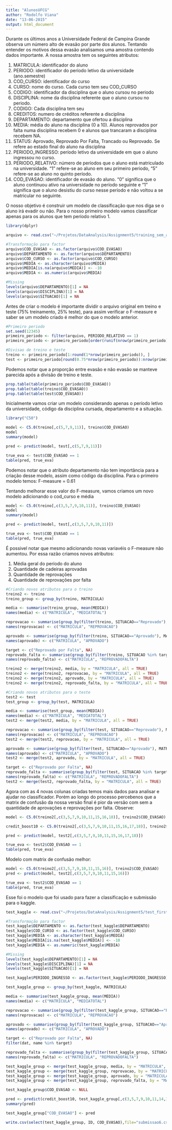 ```yaml
---
title: "AlunosUFCG"
author: "Rodolfo Viana"
date: "13-06-2015"
output: html_document
---
```


Durante os últimos anos a Universidade Federal de Campina Grande observa um número alto de evasão por parte dos alunos. Tentando entender os motivos dessa evasão analisamos uma amostra contendo dados importante. A nossa amostra tem os seguintes atributos:

1. MATRICULA: identificador do aluno
2. PERIODO: identificador do período letivo da universidade (ano.semestre)
3. COD_CURSO: identificador do curso
4. CURSO: nome do curso. Cada curso tem seu COD_CURSO
5. CODIGO: identificador da disciplina que o aluno cursou no periodo
6. DISCIPLINA: nome da disciplina referente que o aluno cursou no periodo.  
7. CODIGO: Cada disciplina tem seu
8. CREDITOS: numero de créditos referente a disciplina
9. DEPARTAMENTO: departamento que ofertou a disciplina
10. MEDIA: média do aluno na disciplina (0 a 10). Alunos reprovados por falta numa disciplina recebem 0 e alunos que trancaram a disciplina recebem NA.
11. STATUS: Aprovado, Reprovado Por Falta, Trancado ou Reprovado. Se refere ao estado final do aluno na disciplina
12. PERIODO_INGRESSO: período letivo da universidade em que o aluno ingressou no curso.
13. PERIODO_RELATIVO: número de períodos que o aluno está matriculado na universidade. "1" refere-se ao aluno em seu primeiro periodo, "5" refere-se ao aluno no quinto período.
14. COD_EVASAO: identificador de evasão do aluno. "0" significa que o aluno continuou ativo na universidade no período seguinte e "1" significa que o aluno desistiu do curso nesse período e não voltou a se matricular no seguinte. 

O nosso objetivo é construir um modelo de classificação que nos diga se o aluno irá evadir ou não. Para o nosso primeiro modelo vamos classificar apenas para os alunos que tem período relativo 1. 

```r
library(dplyr)

arquivo <- read.csv("~/Projetos/DataAnalysis/Assignment5/training_sem_acento.csv")

#Transformação para factor
arquivo$COD_EVASAO <- as.factor(arquivo$COD_EVASAO)
arquivo$DEPARTAMENTO <- as.factor(arquivo$DEPARTAMENTO)
arquivo$COD_CURSO <- as.factor(arquivo$COD_CURSO)
arquivo$MEDIA <- as.character(arquivo$MEDIA)
arquivo$MEDIA[is.na(arquivo$MEDIA)] <- -10
arquivo$MEDIA <- as.numeric(arquivo$MEDIA)

#Missing
levels(arquivo$DEPARTAMENTO)[1] = NA
levels(arquivo$DISCIPLINA)[1] = NA
levels(arquivo$SITUACAO)[1] = NA
```

Antes de criar o modelo é importante dividir o arquivo original em treino e teste (75% treinamento, 25% teste), para assim verificar o F-measure e saber se um modelo criado é melhor do que o modelo anterior. 

```r
#Primeiro periodo
set.seed(12345)
primeiro_periodo <- filter(arquivo, PERIODO_RELATIVO == 1)
primeiro_periodo <- primeiro_periodo[order(runif(nrow(primeiro_periodo))), ]

#Divisao de treino e teste
treino <- primeiro_periodo[1:round(1*nrow(primeiro_periodo)), ]
test <- primeiro_periodo[round(0.75*nrow(primeiro_periodo)):nrow(primeiro_periodo), ]
```

Podemos notar que a proporção entre evasão e não evasão se manteve parecida após a divisão de treino e teste. 

```r
prop.table(table(primeiro_periodo$COD_EVASAO))
prop.table(table(treino$COD_EVASAO))
prop.table(table(test$COD_EVASAO))
```

Inicialmente vamos criar um modelo considerando apenas o período letivo da universidade, código da disciplina cursada, departamento e a situação. 

```r
library("C50")

model <- C5.0(treino[,c(5,7,9,11)], treino$COD_EVASAO)
model
summary(model)

pred <- predict(model, test[,c(5,7,9,11)])

true_eva <- test$COD_EVASAO == 1
table(pred, true_eva)
```

Podemos notar que o atributo departamento não tem importância para a criação desse modelo, assim como código da disciplina. Para o primeiro modelo temos: 
F-measure = 0.61

Tentando melhorar esse valor do F-measure, vamos criamos um novo modelo adicionando o cod_curso e média 

```r
model <- C5.0(treino[,c(3,5,7,9,10,11)], treino$COD_EVASAO)
model
summary(model)

pred <- predict(model, test[,c(3,5,7,9,10,11)])

true_eva <- test$COD_EVASAO == 1
table(pred, true_eva)
```

É possivel notar que mesmo adicionando novas variavéis o F-measure não aumentou. 
Por essa razão criamos novos atributos: 

1. Média geral do período do aluno
2. Quantidade de cadeiras aprovadas
3. Quantidade de reprovações
4. Quantidade de reprovações por falta

```r
#Criando novos atributos para o treino
treino2 <- treino 
treino_group <- group_by(treino, MATRICULA)

media <- summarise(treino_group, mean(MEDIA))
names(media) <- c("MATRICULA", "MEDIATOTAL")

reprovacao <- summarise(group_by(filter(treino, SITUACAO=="Reprovado"), MATRICULA), n())
names(reprovacao) <- c("MATRICULA", "REPROVACAO")

aprovado <- summarise(group_by(filter(treino, SITUACAO=="Aprovado"), MATRICULA), n())
names(aprovado) <- c("MATRICULA", "APROVADO")

target <- c("Reprovado por Falta", NA)
reprovado_falta <- summarise(group_by(filter(treino, SITUACAO %in% target), MATRICULA), n())
names(reprovado_falta) <- c("MATRICULA", "REPROVADOFALTA")

treino2 <- merge(treino2, media, by = "MATRICULA", all = TRUE)
treino2 <- merge(treino2, reprovacao, by = "MATRICULA", all = TRUE)
treino2 <- merge(treino2, aprovado, by = "MATRICULA", all = TRUE)
treino2 <- merge(treino2, reprovado_falta, by = "MATRICULA", all = TRUE)

#Criando novos atributos para o teste
test2 <- test 
test_group <- group_by(test, MATRICULA)

media <- summarise(test_group, mean(MEDIA))
names(media) <- c("MATRICULA", "MEDIATOTAL")
test2 <- merge(test2, media, by = "MATRICULA", all = TRUE)

reprovacao <- summarise(group_by(filter(test, SITUACAO=="Reprovado"), MATRICULA), n())
names(reprovacao) <- c("MATRICULA", "REPROVACAO")
test2 <- merge(test2, reprovacao, by = "MATRICULA", all = TRUE)

aprovado <- summarise(group_by(filter(test, SITUACAO=="Aprovado"), MATRICULA), n())
names(aprovado) <- c("MATRICULA", "APROVADO")
test2 <- merge(test2, aprovado, by = "MATRICULA", all = TRUE)

target <- c("Reprovado por Falta", NA)
reprovado_falta <- summarise(group_by(filter(test, SITUACAO %in% target), MATRICULA), n())
names(reprovado_falta) <- c("MATRICULA", "REPROVADOFALTA")
test2 <- merge(test2, reprovado_falta, by = "MATRICULA", all = TRUE)
```

Agora com as 4 novas colunas criadas temos mais dados para analisar e ajudar no classificador. Porém ao longo do processo percebenos que a matrix de confusão da nossa versão final é pior da versão com sem a quantidade de aprovações e reprovações por falta. Observe:

```r
model <- C5.0(treino2[,c(3,5,7,9,10,11,15,16,18)], treino2$COD_EVASAO)

credit_boost10 <- C5.0(treino2[,c(3,5,7,9,10,11,15,16,17,18)], treino2$COD_EVASAO,trials = 15)

pred <- predict(model, test2[,c(3,5,7,9,10,11,15,16,17,18)])

true_eva <- test2$COD_EVASAO == 1
table(pred, true_eva)
```

Modelo com matrix de confusão melhor:

```r
model <- C5.0(treino2[,c(3,5,7,9,10,11,15,16)], treino2$COD_EVASAO)
pred <- predict(model, test2[,c(3,5,7,9,10,11,15,16)])

true_eva <- test2$COD_EVASAO == 1
table(pred, true_eva)
```

Esse foi o modelo que foi usado para fazer a classificação e submissão para o kaggle. 

```r
test_kaggle <- read.csv("~/Projetos/DataAnalysis/Assignment5/test_first_round_kaggle_sem_acento.csv")

#Transformação para factor
test_kaggle$DEPARTAMENTO <- as.factor(test_kaggle$DEPARTAMENTO)
test_kaggle$COD_CURSO <- as.factor(test_kaggle$COD_CURSO)
test_kaggle$MEDIA <- as.character(test_kaggle$MEDIA)
test_kaggle$MEDIA[is.na(test_kaggle$MEDIA)] <- -10
test_kaggle$MEDIA <- as.numeric(test_kaggle$MEDIA)

#Missing
levels(test_kaggle$DEPARTAMENTO)[1] = NA
levels(test_kaggle$DISCIPLINA)[1] = NA
levels(test_kaggle$SITUACAO)[1] = NA

test_kaggle$PERIODO_INGRESSO <- as.factor(test_kaggle$PERIODO_INGRESSO)

test_kaggle_group <- group_by(test_kaggle, MATRICULA)

media <- summarise(test_kaggle_group, mean(MEDIA))
names(media) <- c("MATRICULA", "MEDIATOTAL")

reprovacao <- summarise(group_by(filter(test_kaggle_group, SITUACAO=="Reprovado"), MATRICULA), n())
names(reprovacao) <- c("MATRICULA", "REPROVACAO")

aprovado <- summarise(group_by(filter(test_kaggle_group, SITUACAO=="Aprovado"), MATRICULA), n())
names(aprovado) <- c("MATRICULA", "APROVADO")

target <- c("Reprovado por Falta", NA)
filter(dat, name %in% target)

reprovado_falta <- summarise(group_by(filter(test_kaggle_group, SITUACAO %in% target), MATRICULA), n())
names(reprovado_falta) <- c("MATRICULA", "REPROVADOFALTA")

test_kaggle_group <- merge(test_kaggle_group, media, by = "MATRICULA", all = TRUE)
test_kaggle_group <- merge(test_kaggle_group, reprovacao, by = "MATRICULA", all = TRUE)
test_kaggle_group <- merge(test_kaggle_group, aprovado, by = "MATRICULA", all = TRUE)
test_kaggle_group <- merge(test_kaggle_group, reprovado_falta, by = "MATRICULA", all = TRUE)

test_kaggle_group$COD_EVASAO <- NULL

pred <- predict(credit_boost10, test_kaggle_group[,c(3,5,7,9,10,11,14,15,16,17)])
summary(pred)

test_kaggle_group["COD_EVASAO"] <- pred

write.csv(select(test_kaggle_group, ID, COD_EVASAO),file="submissao6.csv")

```
